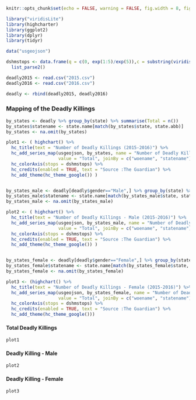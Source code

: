```r

knitr::opts_chunk$set(echo = FALSE, warning = FALSE, fig.width = 8, fig.height = 8)

library("viridisLite")
library(highcharter)
library(ggplot2)
library(dplyr)
library(tidyr)

data("usgeojson")

dshmstops <- data.frame(q = c(0, exp(1:5)/exp(5)),c = substring(viridis(5 + 1, option = "D"), 0, 7)) %>% 
  list_parse2()

deadly2015 <- read.csv("2015.csv")
deadly2016 <- read.csv("2016.csv")

deadly <- rbind(deadly2015, deadly2016)

```



### Mapping of the Deadly Killings{.tabset}

```r

by_states <- deadly %>% group_by(state) %>% summarise(Total = n()) 
by_states$statename <- state.name[match(by_states$state, state.abb)]
by_states <- na.omit(by_states)

plot1 <- ( highchart() %>%
  hc_title(text = "Number of Deadly Killings (2015-2016)") %>%
  hc_add_series_map(usgeojson, by_states, name = "Number of Deadly Killings",
                    value = "Total", joinBy = c("woename", "statename"))  %>% 
  hc_colorAxis(stops = dshmstops) %>%
  hc_credits(enabled = TRUE, text = "Source :The Guardian") %>%
  hc_add_theme(hc_theme_google()) )


by_states_male <- deadly[deadly$gender=="Male",] %>% group_by(state) %>% summarise(Total = n()) 
by_states_male$statename <- state.name[match(by_states_male$state, state.abb)]
by_states_male <- na.omit(by_states_male)

plot2 <- ( highchart() %>%
  hc_title(text = "Number of Deadly Killings - Male (2015-2016)") %>%
  hc_add_series_map(usgeojson, by_states_male, name = "Number of Deadly Killings",
                    value = "Total", joinBy = c("woename", "statename"))  %>% 
  hc_colorAxis(stops = dshmstops) %>%
  hc_credits(enabled = TRUE, text = "Source :The Guardian") %>%
  hc_add_theme(hc_theme_google()) )


by_states_female <- deadly[deadly$gender=="Female",] %>% group_by(state) %>% summarise(Total = n()) 
by_states_female$statename <- state.name[match(by_states_female$state, state.abb)]
by_states_female <- na.omit(by_states_female)

plot3 <- (highchart() %>%
  hc_title(text = "Number of Deadly Killings - Female (2015-2016)") %>%
  hc_add_series_map(usgeojson, by_states_female, name = "Number of Deadly Killings",
                    value = "Total", joinBy = c("woename", "statename"))  %>% 
  hc_colorAxis(stops = dshmstops) %>%
  hc_credits(enabled = TRUE, text = "Source :The Guardian") %>%
  hc_add_theme(hc_theme_google()))


```


#### Total Deadly Killings
```r
plot1
```


#### Deadly Killing - Male
```r
plot2
```


#### Deadly Killing - Female
```r
plot3
```
